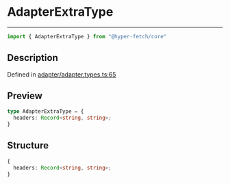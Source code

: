 

# AdapterExtraType

<div class="api-docs__separator" data-reactroot="">

---

</div><div class="api-docs__import" data-reactroot="">

```ts
import { AdapterExtraType } from "@hyper-fetch/core"
```

</div><div class="api-docs__section">

## Description

</div><div class="api-docs__description"><span class="api-docs__do-not-parse">



</span></div><p class="api-docs__definition">

Defined in [adapter/adapter.types.ts:65](https://github.com/BetterTyped/hyper-fetch/blob/c3e2c45/packages/core/src/adapter/adapter.types.ts#L65)

</p><div class="api-docs__section">

## Preview

</div><div class="api-docs__preview type">

```ts
type AdapterExtraType = {
  headers: Record<string, string>; 
}
```

</div><div class="api-docs__section">

## Structure

</div><div class="api-docs__returns">

```ts
{
  headers: Record<string, string>;
}
```

</div>